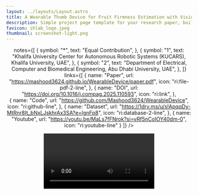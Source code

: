 ```yaml
---
layout: ../layouts/Layout.astro
title: A Wearable Thumb Device for Fruit Firmness Estimation with Vision-Based Tactile Sensing
description: Simple project page template for your research paper, built with Astro and Tailwind CSS
favicon: ihlab_logo.jpeg
thumbnail: screenshot-light.png
---
```








<Header
  title={frontmatter.title}
  authors={[
    {
      name: "Mashood M. Mohsan",
      url: "https://scholar.google.com/citations?user=WMcSpaAAAAAJ&hl=en",
      notes: ["*", "1"],
    },
    {
      name: "Basma Hasanen",
      url: "https://scholar.google.com/citations?user=6ixcL4cAAAAJ&hl=en",
      notes: ["*", "1"],
    },
    {
      name: "Taimur Hassan",
      url: "https://scholar.google.com.pk/citations?user=11mwy0YAAAAJ&hl=en",
      notes: ["2"],
    },
    {
      name: "Lakmal Seneviratne",
      url: "https://scholar.google.com/citations?user=MIqCjoIAAAAJ&hl=en",
      notes: ["1"],
    },
    {
      name: "Irfan Hussain",
      url: "https://scholar.google.com/citations?user=bCC3kdUAAAAJ&hl=en",
      notes: ["1"],
    }
  ]}

  notes={[
    {
      symbol: "*",
      text: "Equal Contribution",
    },
    {
      symbol: "1",
      text: "Khalifa University Center for Autonomous Robotic Systems (KUCARS), Khalifa University, UAE",
    },
    {
      symbol: "2",
      text: "Department of Electrical, Computer and Biomedical Engineering, Abu Dhabi University, UAE",
    },
  ]}
  links={[
    {
      name: "Paper",
      url: "https://mashood3624.github.io/WearableDevice/paper.pdf",
      icon: "ri:file-pdf-2-line",
    },
    {
    name: "DOI",
    url: "https://doi.org/10.1016/j.compag.2025.110593",
    icon: "ri:link",
    },  
    {
      name: "Code",
      url: "https://github.com/Mashood3624/WearableDevice",
      icon: "ri:github-line",
    },
    {
      name: "Dataset",
      url: "https://1drv.ms/u/s!ApqqDy-MtRnr8It_bNxLJskhrAx3SA?e=lgnFp8",
      icon: "ri:database-2-line",
    },
    {
      name: "Youtube",
      url: "https://youtu.be/MaLs7fFNrok?si=vRf5nCoIOY40dm-0",
      icon: "ri:youtube-line"
    }
  ]}
  />

<Video source={short_demo} />

{/* <HighlightedSection> */}

<h2 style={{ textAlign: "center" }}>Abstract</h2>

<div style={{ textAlign: "justify" }}>
Recent advancements in non-destructive technologies have enabled precise firmness measurement for various fruits, including kiwifruit. However, existing methods remain limited by high costs, environmental sensitivity, and field application impracticality. This work introduces <strong>a novel wearable device for estimating non-destructive fruit firmness</strong>, combining human tactile interaction with vision-based tactile sensing and edge computing. Worn on the thumb, the device leverages embodied intelligence, merging intuitive human touch with the precision of a vision-based tactile sensor. A single-board computer processes tactile images locally, enabling reliable operation even in remote environments. The device employs our proposed deep learning model for real-time firmness predictions from a single palpation, minimizing repetitive handling and reducing fruit bruising. Its ergonomic, symmetrical design supports comfortable use on either hand, enhancing usability. Compact and portable, the device integrates essential components within a housing <strong>measuring 40 mm × 25 mm × 72 mm and weighing only 135 g</strong>. Validated through non-destructive ripeness assessments on 'Hayward' Kiwifruit, the device demonstrated a strong correlation between tactile images and firmness values when paired with our proposed model, achieving <strong> a coefficient of determination (R<sup>2</sup>) of 0.89</strong>. This study created a dedicated dataset on Kiwi firmness to support model development and validation.
</div>
{/* </HighlightedSection> */}

<Figure>
  <Image slot="figure" source={main_fig} altText="Diagram of the transformer deep learning architecture." />
  <span slot="caption">The proposed wearable device for real-time, and non-destructive fruit firmness estimation. The user palpates a Kiwi, and
the proposed model processes the VBTS palpation recording to predict firmness in a non-destructive approach.</span>
</Figure>

## Comparison with Conventional Firmness Testing Methods

<div style={{ textAlign: "justify" }}>For fruits that do not exhibit significant color changes during ripening, firmness serves as a key indicator of ripeness. Existing methods for firmness assessment include mechanical (rupture and durometer), optical, and vibrational techniques. However, these approaches are often invasive or influenced by environmental factors. Our device integrates human dexterity with AI-driven tactile sensing, offering non-destructive, real-time firmness estimation with improved adaptability and accuracy.</div>
<Figure>
  <Image slot="figure" source={comp_fig} altText="Diagram of the transformer deep learning architecture." />
</Figure>

## Development of Our Device

<div style={{ textAlign: "justify" }}>The device comprises two modules: a thumb unit with a vision-based tactile sensor (VBTS) and a wrist unit housing the control board and user interface in a 3D-printed casing. Adjustable elastic straps ensure comfort and stability. The hardware integrates a Radxa Zero 2 Pro, OLED display, single button, DIGIT sensor, and is powered by a 15W external power bank. A CAD exploded view highlights its modular internal design.</div>
<TwoColumns>
  <Figure slot="left">
    <Image slot="figure" source={wear_fig} altText="Diagram of the transformer deep learning architecture." />
  </Figure>
  <Figure slot="right">
    <Image slot="figure" source={explod_fig} altText="Diagram of the transformer deep learning architecture." />
  </Figure>
</TwoColumns>

## Dataset Collection
<div style={{ textAlign: "justify" }}>A dataset of 530 paired samples was collected from 106 randomly selected kiwifruits using our
device. Each fruit was palpated at five points (P1–P5) to capture regional firmness variations,
while ground truth was obtained at two equatorial points (P1–P2 or P3–P4) using a penetrometer. 
Although soft (0.5 kg/cm²) and firm (3.15 kg/cm²) fruits appeared visually similar, their VBTS 
signatures differed significantly.</div>

<Figure>
  <Image slot="figure" source={data_fig} altText="Diagram of the transformer deep learning architecture." />
</Figure>

## Proposed Architecture

<div style={{ textAlign: "justify" }}>VBTS palpation recordings over n frames are processed by a CNN-based video encoder to extract spatial features. These are linearly projected into 1D representations at each time step and passed to an LSTM to capture temporal dependencies. The LSTM output is fed into a fully connected layer to predict fruit firmness.</div>

<Figure>
  <Image slot="figure" source={frame_fig} altText="Diagram of the transformer deep learning architecture." />
</Figure>

## Results

<div style={{ textAlign: "justify" }}>The proposed model demonstrated a strong correlation between predicted and reference firmness values, achieving an R² score of 0.89 (Figure, left). The residual analysis (Figure, right) shows a random scatter around zero, indicating no systematic bias and suggesting reliable estimation performance across the entire firmness range.</div>

<TwoColumns>
  <Figure slot="left">
    <Image slot="figure" source={r1_fig} altText="Diagram of the transformer deep learning architecture." />
  </Figure>
  <Figure slot="right">
    <Image slot="figure" source={r2_fig} altText="Diagram of the transformer deep learning architecture." />
  </Figure>
</TwoColumns>

## Our Related work 

This project builds on our prior research in tactile sensing and fruit firmness estimation. For further exploration of our methods and insights, refer to:

- [SwishFormer for robust firmness and ripeness recognition of fruits using visual tactile imagery (Postharvest Biology and Technology, 2025)](https://mashood3624.github.io/SwishFormer/): Robot palpation-based fruit sorting is performed using the proposed SwishFormer algorithm, which processes vision-based tactile sequences via a hardswish-activated transformer and Random Forest regressor. The system achieves a 96.6–98.3% ripeness classification success and up to 13.69% R² improvement with 2× fewer parameters than prior models.
- [Soft Vision-Based Tactile-Enabled SixthFinger: Advancing Daily Objects Manipulation for Stroke Survivors (RoboSoft, 2025)](https://arxiv.org/abs/2501.06806): Presents a soft robotic finger with integrated vision-based tactile sensing for autonomous grip adjustment via slippage detection. A transformer-based model trained on diverse tactile data enables robust object manipulation for stroke survivors across varied real-world tasks.
- [Cross-Modal Knowledge Distillation for Efficient Material Recognition: Aligning Language Descriptions with Tactile Image Models (IEEE IROS WorkShop BoB, 2024)](https://openreview.net/forum?id=EKYZaxzvae): Proposes a cross-modal distillation framework where a BART language model transfers semantic knowledge to a ViT-based tactile image model for material recognition. The distilled ViT achieves 74.70% accuracy (↑16.87%) and is validated through real-world UR10 robot experiments.

We encourage readers to explore these works for deeper technical context and complementary advancements.

## Acknowledgements
This publication is based upon work supported by the Khalifa University of Science and Technology under Award No. RC1-2018-KUCARS. 
Some elements of this project's README design were adapted from <a href="https://github.com/rpl-cmu/YCB-Slide"><b>YCB-Slide</b></a>.
The website was built using  <a href="https://github.com/RomanHauksson/academic-project-astro-template"><b>Roman Hauksson's</b></a> academic project page template.

## BibTeX citation

```bibtex
@article{MOHSAN2025110593,
title = {A wearable thumb device for fruit firmness estimation with vision-based tactile sensing},
journal = {Computers and Electronics in Agriculture},
volume = {237},
pages = {110593},
year = {2025},
issn = {0168-1699},
doi = {https://doi.org/10.1016/j.compag.2025.110593},
url = {https://www.sciencedirect.com/science/article/pii/S0168169925006994},
author = {Mashood M. Mohsan and Basma B. Hasanen and Taimur Hassan and Lakmal Seneviratne and Irfan Hussain}
}
```